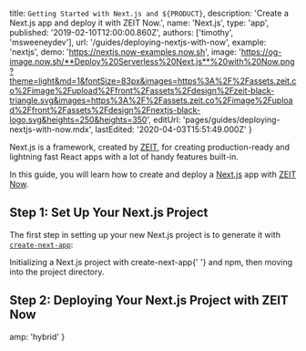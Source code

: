 

  title: `Getting Started with Next.js and ${PRODUCT}`,
  description: 'Create a Next.js app and deploy it with ZEIT Now.',
  name: 'Next.js',
  type: 'app',
  published: '2019-02-10T12:00:00.860Z',
  authors: ['timothy', 'msweeneydev'],
  url: '/guides/deploying-nextjs-with-now',
  example: 'nextjs',
  demo: 'https://nextjs.now-examples.now.sh',
  image:
    'https://og-image.now.sh/**Deploy%20Serverless%20Next.js**%20with%20Now.png?theme=light&md=1&fontSize=83px&images=https%3A%2F%2Fassets.zeit.co%2Fimage%2Fupload%2Ffront%2Fassets%2Fdesign%2Fzeit-black-triangle.svg&images=https%3A%2F%2Fassets.zeit.co%2Fimage%2Fupload%2Ffront%2Fassets%2Fdesign%2Fnextjs-black-logo.svg&heights=250&heights=350',
  editUrl: 'pages/guides/deploying-nextjs-with-now.mdx',
  lastEdited: '2020-04-03T15:51:49.000Z'
}

Next.js is a framework, created by [ZEIT](https://zeit.co), for creating production-ready and lightning fast React apps with a lot of handy features built-in.

In this guide, you will learn how to create and deploy a [Next.js](https://nextjs.org/) app with [ZEIT Now](/).

## Step 1: Set Up Your Next.js Project

The first step in setting up your new Next.js project is to generate it with [`create-next-app`](https://github.com/zeit/next.js#quick-start):

<Snippet dark text="npm init next-app my-next-app && cd my-next-app" />
<Caption>
  Initializing a Next.js project with <InlineCode>create-next-app</InlineCode>{' '}
  and <Link href="https://www.npmjs.com/">npm</Link>, then moving into the project directory.
</Caption>

## Step 2: Deploying Your Next.js Project with ZEIT Now

<DeploySection meta={meta} />


  amp: 'hybrid'
}
